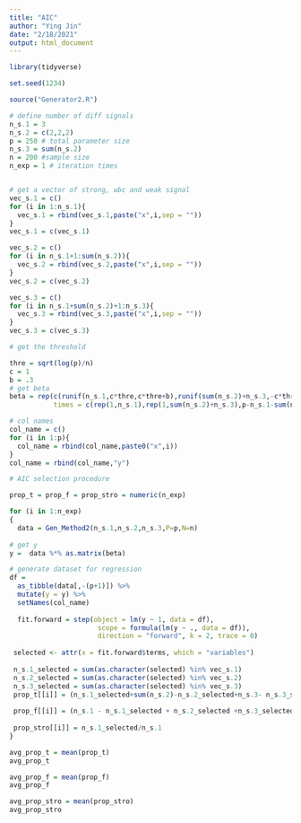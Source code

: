 ```yaml
---
title: "AIC"
author: "Ying Jin"
date: "2/18/2021"
output: html_document
---
```


```r
library(tidyverse)

set.seed(1234)

source("Generator2.R")
```


```r
# define number of diff signals
n_s.1 = 3
n_s.2 = c(2,2,2)
p = 250 # total parameter size
n_s.3 = sum(n_s.2)
n = 200 #sample size
n_exp = 1 # iteration times


# get a vector of strong, wbc and weak signal
vec_s.1 = c()
for (i in 1:n_s.1){
  vec_s.1 = rbind(vec_s.1,paste("x",i,sep = ""))
}
vec_s.1 = c(vec_s.1)

vec_s.2 = c()
for (i in n_s.1+1:sum(n_s.2)){
  vec_s.2 = rbind(vec_s.2,paste("x",i,sep = ""))
}
vec_s.2 = c(vec_s.2)

vec_s.3 = c()
for (i in n_s.1+sum(n_s.2)+1:n_s.3){
  vec_s.3 = rbind(vec_s.3,paste("x",i,sep = ""))
}
vec_s.3 = c(vec_s.3)

# get the threshold

thre = sqrt(log(p)/n)
c = 1
b = .3
# get beta 
beta = rep(c(runif(n_s.1,c*thre,c*thre+b),runif(sum(n_s.2)+n_s.3,-c*thre,c*thre),0,1),
           times = c(rep(1,n_s.1),rep(1,sum(n_s.2)+n_s.3),p-n_s.1-sum(n_s.2)-n_s.3,1))

# col names
col_name = c()
for (i in 1:p){
  col_name = rbind(col_name,paste0("x",i))
}
col_name = rbind(col_name,"y")
```



```r
# AIC selection procedure

prop_t = prop_f = prop_stro = numeric(n_exp)

for (i in 1:n_exp)
{
  data = Gen_Method2(n_s.1,n_s.2,n_s.3,P=p,N=n)
  
# get y 
y =  data %*% as.matrix(beta)

# generate dataset for regression 
df = 
  as_tibble(data[,-(p+1)]) %>% 
  mutate(y = y) %>% 
  setNames(col_name) 
  
  fit.forward = step(object = lm(y ~ 1, data = df),
                      scope = formula(lm(y ~ ., data = df)), 
                      direction = "forward", k = 2, trace = 0) 
  
 selected <- attr(x = fit.forward$terms, which = "variables")
 
 n_s.1_selected = sum(as.character(selected) %in% vec_s.1)
 n_s.2_selected = sum(as.character(selected) %in% vec_s.2)
 n_s.3_selected = sum(as.character(selected) %in% vec_s.3)
 prop_t[[i]] = (n_s.1_selected+sum(n_s.2)-n_s.2_selected+n_s.3- n_s.3_selected)/(n_s.1+sum(n_s.2)+n_s.3)
 
 prop_f[[i]] = (n_s.1 - n_s.1_selected + n_s.2_selected +n_s.3_selected)/(n_s.1+sum(n_s.2)+n_s.3)
 
 prop_stro[[i]] = n_s.1_selected/n_s.1
}

avg_prop_t = mean(prop_t)
avg_prop_t

avg_prop_f = mean(prop_f)
avg_prop_f

avg_prop_stro = mean(prop_stro)
avg_prop_stro
```


